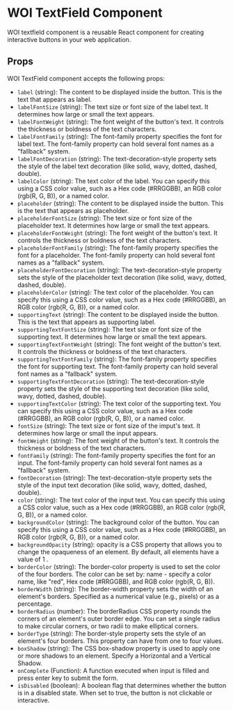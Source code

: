 # WOI TextField Component

WOI textfield component is a reusable React component for creating interactive buttons in your web application.

## Props

WOI TextField component accepts the following props:

- `label` (string): The content to be displayed inside the button. This is the text that appears as label.
- `labelFontSize` (string): The text size or font size of the label text. It determines how large or small the text appears.
- `labelFontWeight` (string): The font weight of the button's text. It controls the thickness or boldness of the text characters.
- `labelFontFamily` (string): The font-family property specifies the font for label text. The font-family property can hold several font names as a "fallback" system.
- `labelFontDecoration` (string): The text-decoration-style property sets the style of the label text decoration (like solid, wavy, dotted, dashed, double).
- `labelColor` (string): The text color of the label. You can specify this using a CSS color value, such as a Hex code (#RRGGBB), an RGB color (rgb(R, G, B)), or a named color.
- `placeholder` (string): The content to be displayed inside the button. This is the text that appears as placeholder.
- `placeholderFontSize` (string): The text size or font size of the placeholder text. It determines how large or small the text appears.
- `placeholderFontWeight` (string): The font weight of the button's text. It controls the thickness or boldness of the text characters.
- `placeholderFontFamily` (string): The font-family property specifies the font for a placeholder. The font-family property can hold several font names as a "fallback" system.
- `placeholderFontDecoration` (string): The text-decoration-style property sets the style of the placeholder text decoration (like solid, wavy, dotted, dashed, double).
- `placeholderColor` (string): The text color of the placeholder. You can specify this using a CSS color value, such as a Hex code (#RRGGBB), an RGB color (rgb(R, G, B)), or a named color.
- `supportingText` (string): The content to be displayed inside the button. This is the text that appears as supporting label.
- `supportingTextFontSize` (string): The text size or font size of the supporting text. It determines how large or small the text appears.
- `supportingTextFontWeight` (string): The font weight of the button's text. It controls the thickness or boldness of the text characters.
- `supportingTextFontFamily` (string): The font-family property specifies the font for supporting text. The font-family property can hold several font names as a "fallback" system.
- `supportingTextFontDecoration` (string): The text-decoration-style property sets the style of the supporting text decoration (like solid, wavy, dotted, dashed, double).
- `supportingTextColor` (string): The text color of the supporting text. You can specify this using a CSS color value, such as a Hex code (#RRGGBB), an RGB color (rgb(R, G, B)), or a named color.
- `fontSize` (string): The text size or font size of the imput's text. It determines how large or small the input appears.
- `fontWeight` (string): The font weight of the button's text. It controls the thickness or boldness of the text characters.
- `fontFamily` (string): The font-family property specifies the font for an input. The font-family property can hold several font names as a "fallback" system.
- `fontDecoration` (string): The text-decoration-style property sets the style of the input text decoration (like solid, wavy, dotted, dashed, double).
- `color` (string): The text color of the input text. You can specify this using a CSS color value, such as a Hex code (#RRGGBB), an RGB color (rgb(R, G, B)), or a named color.
- `backgroundColor` (string): The background color of the button. You can specify this using a CSS color value, such as a Hex code (#RRGGBB), an RGB color (rgb(R, G, B)), or a named color.
- `backgroundOpacity` (string):  opacity is a CSS property that allows you to change the opaqueness of an element. By default, all elements have a value of 1 .
- `borderColor` (string): The border-color property is used to set the color of the four borders. The color can be set by: name - specify a color name, like "red", Hex code (#RRGGBB), and RGB color (rgb(R, G, B)).
- `borderWidth` (string): The border-width property sets the width of an element's borders. Specified as a numerical value (e.g., pixels) or as a percentage.
- `borderRadius` (number): The borderRadius CSS property rounds the corners of an element's outer border edge. You can set a single radius to make circular corners, or two radii to make elliptical corners.
- `borderType` (string): The border-style property sets the style of an element's four borders. This property can have from one to four values. 
- `boxShadow` (string): The CSS box-shadow property is used to apply one or more shadows to an element. Specify a Horizontal and a Vertical Shadow.
- `onComplete` (Function): A function executed when input is filled and press enter key to submit the form.
- `isDisabled` (boolean): A boolean flag that determines whether the button is in a disabled state. When set to true, the button is not clickable or interactive.